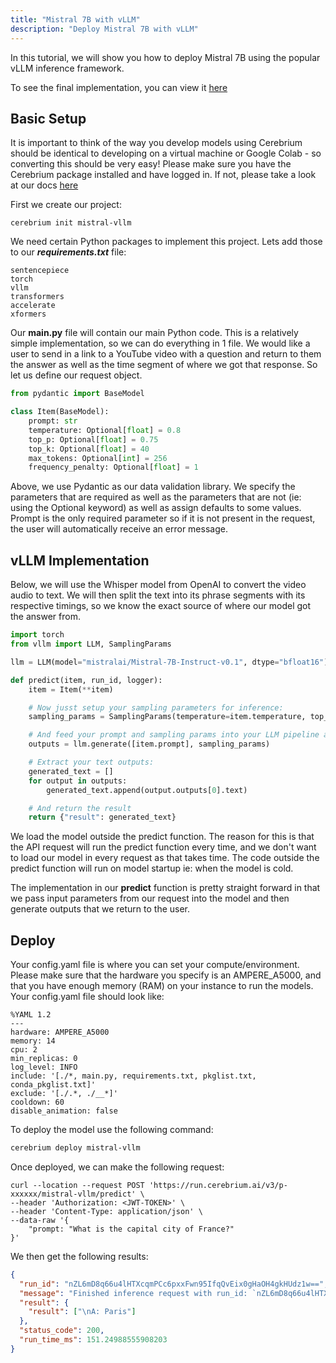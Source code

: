 ```yaml
---
title: "Mistral 7B with vLLM"
description: "Deploy Mistral 7B with vLLM"
---
```


In this tutorial, we will show you how to deploy Mistral 7B using the popular vLLM inference framework.

To see the final implementation, you can view it [here](https://github.com/CerebriumAI/examples/tree/master/4-faster-inference-with-vllm)

## Basic Setup

It is important to think of the way you develop models using Cerebrium should be identical to developing on a virtual machine or Google Colab - so converting this should be very easy!
Please make sure you have the Cerebrium package installed and have logged in. If not, please take a look at our docs [here](https://docs.cerebrium.ai/cerebrium/getting-started/installation)

First we create our project:

```
cerebrium init mistral-vllm
```

We need certain Python packages to implement this project. Lets add those to our **_requirements.txt_** file:

```
sentencepiece
torch
vllm
transformers
accelerate
xformers
```

Our **main.py** file will contain our main Python code. This is a relatively simple implementation, so we can do everything in 1 file. We would like a user to send in a link to a YouTube video with a question and return to them the answer as well as the time segment of where we got that response.
So let us define our request object.

```python
from pydantic import BaseModel

class Item(BaseModel):
    prompt: str
    temperature: Optional[float] = 0.8
    top_p: Optional[float] = 0.75
    top_k: Optional[float] = 40
    max_tokens: Optional[int] = 256
    frequency_penalty: Optional[float] = 1
```

Above, we use Pydantic as our data validation library. We specify the parameters that are required as well as the parameters that are not (ie: using the Optional keyword) as well as assign defaults to some values. Prompt is the only required parameter so if it is not present in the request, the user will automatically receive an error message.

## vLLM Implementation

Below, we will use the Whisper model from OpenAI to convert the video audio to text. We will then split the text into its phrase segments with its respective timings, so we know the exact source of where our model got the answer from.

```python
import torch
from vllm import LLM, SamplingParams

llm = LLM(model="mistralai/Mistral-7B-Instruct-v0.1", dtype="bfloat16")

def predict(item, run_id, logger):
    item = Item(**item)

    # Now jusst setup your sampling parameters for inference:
    sampling_params = SamplingParams(temperature=item.temperature, top_p=item.top_p, top_k=item.top_k, max_tokens=item.max_tokens, frequency_penalty=item.frequency_penalty)

    # And feed your prompt and sampling params into your LLM pipeline as follows.
    outputs = llm.generate([item.prompt], sampling_params)

    # Extract your text outputs:
    generated_text = []
    for output in outputs:
        generated_text.append(output.outputs[0].text)

    # And return the result
    return {"result": generated_text}

```

We load the model outside the predict function. The reason for this is that the API request will run the predict function every time, and we don't want to load our model in every request as that takes time.
The code outside the predict function will run on model startup ie: when the model is cold.

The implementation in our **predict** function is pretty straight forward in that we pass input parameters from our request into the model and then generate outputs that we return to the user.

## Deploy

Your config.yaml file is where you can set your compute/environment. Please make sure that the hardware you specify is an AMPERE_A5000, and that you have enough memory (RAM) on your instance to run the models. Your config.yaml file should look like:

```
%YAML 1.2
---
hardware: AMPERE_A5000
memory: 14
cpu: 2
min_replicas: 0
log_level: INFO
include: '[./*, main.py, requirements.txt, pkglist.txt, conda_pkglist.txt]'
exclude: '[./.*, ./__*]'
cooldown: 60
disable_animation: false
```

To deploy the model use the following command:

```bash
cerebrium deploy mistral-vllm
```

Once deployed, we can make the following request:

```curl
curl --location --request POST 'https://run.cerebrium.ai/v3/p-xxxxxx/mistral-vllm/predict' \
--header 'Authorization: <JWT-TOKEN>' \
--header 'Content-Type: application/json' \
--data-raw '{
    "prompt: "What is the capital city of France?"
}'
```

We then get the following results:

```json
{
  "run_id": "nZL6mD8q66u4lHTXcqmPCc6pxxFwn95IfqQvEix0gHaOH4gkHUdz1w==",
  "message": "Finished inference request with run_id: `nZL6mD8q66u4lHTXcqmPCc6pxxFwn95IfqQvEix0gHaOH4gkHUdz1w==`",
  "result": {
    "result": ["\nA: Paris"]
  },
  "status_code": 200,
  "run_time_ms": 151.24988555908203
}
```
